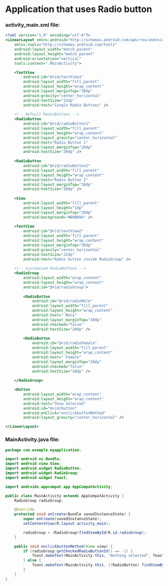 # Application that uses Radio button

### activity_main.xml file:
```xml activity_main.xml
<?xml version="1.0" encoding="utf-8"?>
<LinearLayout xmlns:android="http://schemas.android.com/apk/res/android"
    xmlns:tools="http://schemas.android.com/tools"
    android:layout_width="match_parent"
    android:layout_height="match_parent"
    android:orientation="vertical"
    tools:context=".MainActivity">

    <TextView
        android:id="@+id/textView1"
        android:layout_width="fill_parent"
        android:layout_height="wrap_content"
        android:layout_marginTop="30dp"
        android:gravity="center_horizontal"
        android:textSize="22dp"
        android:text="Single Radio Buttons" />
    
    <!-- Default RadioButtons -->
    <RadioButton
        android:id="@+id/radioButton1"
        android:layout_width="fill_parent"
        android:layout_height="wrap_content"
        android:layout_gravity="center_horizontal"
        android:text="Radio Button 1"
        android:layout_marginTop="20dp"
        android:textSize="20dp" />
    
    <RadioButton
        android:id="@+id/radioButton2"
        android:layout_width="fill_parent"
        android:layout_height="wrap_content"
        android:text="Radio Button 2"
        android:layout_marginTop="10dp"
        android:textSize="20dp" />
    
    <View
        android:layout_width="fill_parent"
        android:layout_height="1dp"
        android:layout_marginTop="20dp"
        android:background="#B8B894" />
    
    <TextView
        android:id="@+id/textView2"
        android:layout_width="fill_parent"
        android:layout_height="wrap_content"
        android:layout_marginTop="30dp"
        android:gravity="center_horizontal"
        android:textSize="22dp"
        android:text="Radio button inside RadioGroup" />
    
    <!-- Customized RadioButtons -->
    <RadioGroup
        android:layout_width="wrap_content"
        android:layout_height="wrap_content"
        android:id="@+id/radioGroup">
        
        <RadioButton
            android:id="@+id/radioMale"
            android:layout_width="fill_parent"
            android:layout_height="wrap_content"
            android:text=" Male"
            android:layout_marginTop="10dp"
            android:checked="false"
            android:textSize="20dp" />
        
        <RadioButton
            android:id="@+id/radioFemale"
            android:layout_width="fill_parent"
            android:layout_height="wrap_content"
            android:text=" Female"
            android:layout_marginTop="20dp"
            android:checked="false"
            android:textSize="20dp" />
        
    </RadioGroup>

    <Button
        android:layout_width="wrap_content"
        android:layout_height="wrap_content"
        android:text="Show Selected"
        android:id="@+id/button"
        android:onClick="onclickbuttonMethod"
        android:layout_gravity="center_horizontal" />

</LinearLayout>
```

### MainActivity.java file:
```java MainActivity.java
package com.example.myapplication;

import android.os.Bundle;
import android.view.View;
import android.widget.RadioButton;
import android.widget.RadioGroup;
import android.widget.Toast;

import androidx.appcompat.app.AppCompatActivity;

public class MainActivity extends AppCompatActivity {
    RadioGroup radioGroup;

    @Override
    protected void onCreate(Bundle savedInstanceState) {
        super.onCreate(savedInstanceState);
        setContentView(R.layout.activity_main);

        radioGroup = (RadioGroup)findViewById(R.id.radioGroup);
    }

    public void onclickbuttonMethod(View view) {
        if (radioGroup.getCheckedRadioButtonId() == -1) {
            Toast.makeText(MainActivity.this, "Nothing selected", Toast.LENGTH_SHORT).show();
        } else {
            Toast.makeText(MainActivity.this, ((RadioButton) findViewById(radioGroup.getCheckedRadioButtonId())).getText(), Toast.LENGTH_SHORT).show();
        }
    }
}
```
